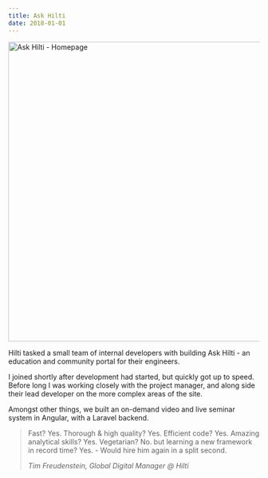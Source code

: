 ```yaml
---
title: Ask Hilti
date: 2018-01-01
---
```


<Browser url="https://ask.hilti.co.uk/">
    <Image src={homepage} width="600" densities={[1.5, 2]} alt="Ask Hilti - Homepage" />
</Browser>

Hilti tasked a small team of internal developers with building Ask Hilti - an education and community portal
for their engineers.

I joined shortly after development had started, but quickly got up to speed. Before long I was working closely with
the project manager, and along side their lead developer on the more complex areas of the site.

Amongst other things, we built an on-demand video and live seminar system in Angular, with a Laravel backend.

> Fast? Yes. Thorough & high quality? Yes. Efficient code? Yes. Amazing analytical skills? Yes. Vegetarian? No. but learning a new framework in record time? Yes. - Would hire him again in a split second.
>
> <div><cite>Tim Freudenstein, Global Digital Manager @ Hilti</cite></div>
